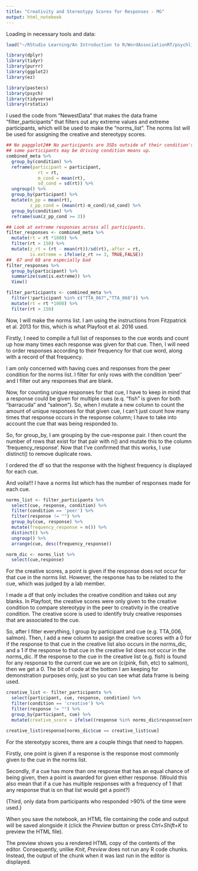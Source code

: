 ```yaml
---
title: "Creativity and Stereotypy Scores for Responses - MG"
output: html_notebook
---
```


Loading in necessary tools and data:

```r
load("~/RStudio Learning/An Introduction to R/WordAssociationRT/psychling/responses_metadata_2025-04-26_reformatted.Rdata")

library(dplyr)
library(tidyr)
library(purrr)
library(ggplot2)
library(ez)

library(pastecs)
library(psych)
library(tidyverse)
library(rstatix)
```

I used the code from "NewestData" that makes the data frame "filter_participants" that filters out any extreme values and extreme participants, which will be used to make the "norms_list". The norms list will be used for assigning the creative and stereotypy scores. 

```r
## No paggplot2## No participants are 3SDs outside of their condition's mean. But,
## some participants may be driving condition means up. 
combined_meta %>%
  group_by(condition) %>%
  reframe(participant = participant,
            rt = rt,
            m_cond = mean(rt),
            sd_cond = sd(rt)) %>%
  ungroup() %>%
  group_by(participant) %>%
  mutate(m_pp = mean(rt),
         z_pp_cond = (mean(rt)-m_cond)/sd_cond) %>%
  group_by(condition) %>%
  reframe(sum(z_pp_cond >= 3))

## Look at extreme responses across all participants.
filter_responses <- combined_meta %>%
  mutate(rt = rt *1000) %>%
  filter(rt > 150) %>%
  mutate(z_rt = (rt - mean(rt))/sd(rt),.after = rt,
         is.extreme = ifelse(z_rt >= 3, TRUE,FALSE))
##  67 and 68 are especially bad
filter_responses %>%
  group_by(participant) %>%
  summarize(sum(is.extreme)) %>%
  View()

filter_participants <- combined_meta %>%
  filter(!participant %in% c("TTA_067","TTA_068")) %>%
  mutate(rt = rt *1000) %>%
  filter(rt > 150)
```

Now, I will make the norms list. I am using the instructions from Fitzpatrick et al. 2013 for this, which is what Playfoot et al. 2016 used. 

Firstly, I need to compile a full list of responses to the cue words and count up how many times each response was given for that cue. Then, I will need to order responses according to their frequency for that cue word, along with a record of that frequency.

I am only concerned with having cues and responses from the peer condition for the norms list. I filter for only rows with the condition 'peer' and I filter out any responses that are blank.

Now, for counting unique responses for that cue, I have to keep in mind that a response could be given for multiple cues (e.q. "fish" is given for both "barracuda" and "salmon"). So, when I mutate a new column to count the amount of unique responses for that given cue, I can't just count how many times that response occurs in the response column; I have to take into account the cue that was being responded to.

So, for group_by, I am grouping by the cue-response pair. I then count the number of rows that exist for that pair with n() and mutate this to the column 'frequency_response'. 
Now that I've confirmed that this works, I use distinct() to remove duplicate rows.

I ordered the df so that the response with the highest frequency is displayed for each cue.

And voila!!! I have a norms list which has the number of responses made for each cue. 

```r

norms_list <- filter_participants %>%
  select(cue, response, condition) %>%
  filter(condition == 'peer') %>% 
  filter(response != "") %>% 
  group_by(cue, response) %>% 
  mutate(frequency_response = n()) %>% 
  distinct() %>% 
  ungroup() %>% 
  arrange(cue, desc(frequency_response))

norm_dic <- norms_list %>% 
  select(cue,response)

```

For the creative scores, a point is given if the response does not occur for that cue in the norms list. However, the response has to be related to the cue, which was judged by a lab member.

I made a df that only includes the creative condition and takes out any blanks. In Playfoot, the creative scores were only given to the creative condition to compare stereotypy in the peer to creativity in the creative condition. The creative score is used to identify truly creative responses that are associated to the cue.

So, after I filter everything, I group by participant and cue (e.g. TTA_006, salmon). Then, I add a new column to assign the creative scores with a 0 for if the response to that cue in the creative list also occurs in the norms_dic, and a 1 if the response to that cue in the creative list does not occur in the norms_dic. If the response to the cue in the creative list (e.g. fish) is found for any response to the current cue we are on (c(pink, fish, etc) to salmon), then we get a 0. The bit of code at the bottom I am keeping for demonstration purposes only, just so you can see what data frame is being used. 

```r

creative_list <- filter_participants %>% 
  select(participant, cue, response, condition) %>% 
  filter(condition == 'creative') %>% 
  filter(response != "") %>% 
  group_by(participant, cue) %>% 
  mutate(creative_score = ifelse((response %in% norms_dic$response[norms_dic$cue == cue]), 0, 1))
  
creative_list$response[norms_dic$cue == creative_list$cue]
```

For the stereotypy scores, there are a couple things that need to happen. 

Firstly, one point is given if a response is the response most commonly given to the cue in the norms list. 

Secondly, if a cue has more than one response that has an equal chance of being given, then a point is awarded for given either response. (Would this also mean that if a cue has multiple responses with a frequency of 1 that any response that is on that list would get a point?)

(Third, only data from participants who responded >90% of the time were used.)




When you save the notebook, an HTML file containing the code and output will be saved alongside it (click the *Preview* button or press *Ctrl+Shift+K* to preview the HTML file).

The preview shows you a rendered HTML copy of the contents of the editor. Consequently, unlike *Knit*, *Preview* does not run any R code chunks. Instead, the output of the chunk when it was last run in the editor is displayed.
